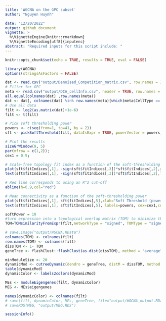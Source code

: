 ```yaml
---
title: 'WGCNA on the GPC subset'
author: "Nguyen Huynh"

date: "12/20/2022"
output: github_document
vignette: >
  %\VignetteEngine{knitr::rmarkdown}
  %\VignetteEncoding[utf8]{inputenc}
abstract: "Required inputs for this script include: "
---
```


```r
knitr::opts_chunk$set(echo = TRUE, results = TRUE, eval = FALSE)
```

```r
library(WGCNA)
options(stringsAsFactors = FALSE)
```

```r
dat <- read.csv("output/Denoised_Competition_matrix.csv", row.names = 1)
# Filter for GPC 
meta <- read.csv("output/DCA_cellInfo.csv", header = TRUE, row.names = 1, stringsAsFactors = FALSE)
all.equal(colnames(dat) ,row.names(meta))
dat <- dat[, colnames(dat) %in% row.names(meta)[which(meta$CellType == "GPC")]]
# Use all data
filt <- log2(as.matrix(dat)+1e-6)
filt <- t(filt)
```

```r
# Pick soft thresholding power
powers <- c(seq(from=1, to=41, by = 2))
sft <- pickSoftThreshold(filt, dataIsExpr = TRUE, powerVector = powers, corFnc = "bicor", corOptions = list(use="p", maxPOutliers=0.1), networkType = "signed", verbose = TRUE)
```

```r
# Plot the results
sizeGrWindow(9, 5)
par(mfrow = c(1,2));
cex1 = 0.9;

# Scale-free topology fit index as a function of the soft-thresholding power
plot(sft$fitIndices[,1], -sign(sft$fitIndices[,3])*sft$fitIndices[,2],xlab="Soft Threshold (power)",ylab="Scale Free Topology Model Fit, signed R^2",type="n", main = paste("Scale independence"));
text(sft$fitIndices[,1], -sign(sft$fitIndices[,3])*sft$fitIndices[,2],labels=powers,cex=cex1,col="red");

# Red line corresponds to using an R^2 cut-off
abline(h=0.9,col="red")

# Mean connectivity as a function of the soft-thresholding power
plot(sft$fitIndices[,1], sft$fitIndices[,5],xlab="Soft Threshold (power)",ylab="Mean Connectivity", type="n",main = paste("Mean connectivity"))
text(sft$fitIndices[,1], sft$fitIndices[,5], labels=powers, cex=cex1,col="red")
```

```r
softPower = 19
#turn expression into a topological overlap matrix (TOM) to minimize the effects of noise and spurious associations
TOM=TOMsimilarityFromExpr(filt,networkType = "signed", TOMType = "signed", power = softPower, corType="bicor", maxPOutliers = 0.1)

# save.image("output/WGCNA.RData")
colnames(TOM) <- colnames(filt)
row.names(TOM) <- colnames(filt)
dissTOM <- 1- TOM
geneTree <- flashClust::flashClust(as.dist(dissTOM), method = "average")
```

```r
minModuleSize <- 20
dynamicMod <- cutreeDynamic(dendro = geneTree, distM = dissTOM, method = "hybrid", minClusterSize = minModuleSize, deepSplit = 4, pamRespectsDendro = FALSE, cutHeight = 0.99, respectSmallClusters = TRUE)
table(dynamicMod)
dynamicColor <- labels2colors(dynamicMod)

MEs <- moduleEigengenes(filt, dynamicColor)
MEG <- MEs$eigengenes

names(dynamicColor) <- colnames(filt)
# save(filt, dynamicColor, MEs, geneTree, file="output/WGCNA_output.RData")
# saveRDS(MEG, "output/MEG.RDS")
```

```r
sessionInfo()
```


